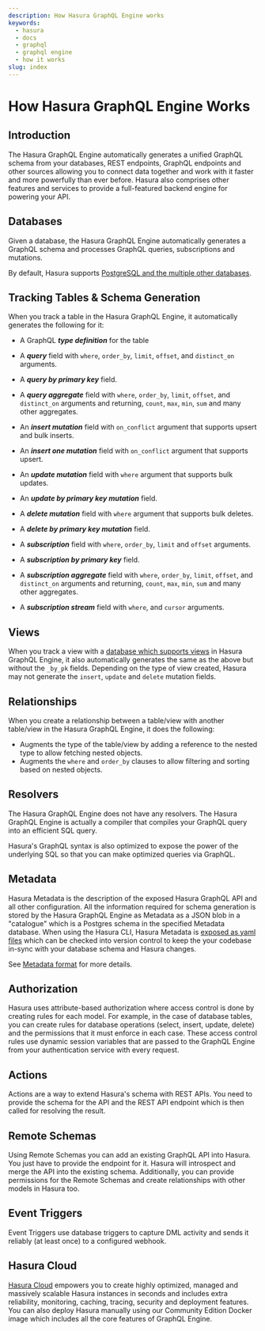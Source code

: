 ```yaml
---
description: How Hasura GraphQL Engine works
keywords:
  - hasura
  - docs
  - graphql
  - graphql engine
  - how it works
slug: index
---
```


# How Hasura GraphQL Engine Works

## Introduction

The Hasura GraphQL Engine automatically generates a unified GraphQL schema from your databases, REST
endpoints, GraphQL endpoints and other sources allowing you to connect data together and work with it faster and more
powerfully than ever before. Hasura also comprises other features and services to provide a full-featured backend
engine for powering your API.

## Databases

Given a database, the Hasura GraphQL Engine automatically generates a GraphQL schema and processes GraphQL queries,
subscriptions and mutations.

By default, Hasura supports [PostgreSQL and the multiple other databases](/databases/index.mdx#supported-databases).

## Tracking Tables & Schema Generation

When you track a table in the Hasura GraphQL Engine, it automatically generates the following for it:

- A GraphQL **_type definition_** for the table

- A **_query_** field with `where`, `order_by`, `limit`, `offset`, and `distinct_on` arguments.
- A **_query by primary key_** field.
- A **_query aggregate_** field with `where`, `order_by`, `limit`, `offset`, and `distinct_on` arguments and
  returning, `count`, `max`, `min`, `sum` and many other aggregates.

- An **_insert mutation_** field with `on_conflict` argument that supports upsert and bulk inserts.
- An **_insert one mutation_** field with `on_conflict` argument that supports upsert.

- An **_update mutation_** field with `where` argument that supports bulk updates.
- An **_update by primary key mutation_** field.

- A **_delete mutation_** field with `where` argument that supports bulk deletes.
- A **_delete by primary key mutation_** field.

- A **_subscription_** field with `where`, `order_by`, `limit` and `offset` arguments.
- A **_subscription by primary key_** field.
- A **_subscription aggregate_** field with `where`, `order_by`, `limit`, `offset`, and `distinct_on` arguments and
  returning, `count`, `max`, `min`, `sum` and many other aggregates.
- A **_subscription stream_** field with `where`, and `cursor` arguments.

## Views

When you track a view with a [database which supports views](/databases/index.mdx#schema) in Hasura GraphQL Engine,
it also automatically generates the same as the above but without the `_by_pk` fields. Depending on the type of
view created, Hasura may not generate the `insert`, `update` and `delete` mutation fields.

## Relationships

When you create a relationship between a table/view with another table/view in the Hasura GraphQL Engine, it does
the following:

- Augments the type of the table/view by adding a reference to the nested type to allow fetching nested objects.
- Augments the `where` and `order_by` clauses to allow filtering and sorting based on nested objects.

## Resolvers

The Hasura GraphQL Engine does not have any resolvers. The Hasura GraphQL Engine is actually a compiler that
compiles your GraphQL query into an efficient SQL query.

Hasura's GraphQL syntax is also optimized to expose the power of the underlying SQL so that you can make optimized
queries via GraphQL.

## Metadata

Hasura Metadata is the description of the exposed Hasura GraphQL API and all other configuration. All the
information required for schema generation is stored by the Hasura GraphQL Engine as Metadata as a JSON blob in
a "catalogue" which is a Postgres schema in the specified Metadata database. When using the Hasura CLI, Hasura
Metadata is [exposed as yaml files](/migrations-metadata-seeds/manage-metadata.mdx) which can be checked into
version control to keep the your codebase in-sync with your database schema and Hasura changes.

See [Metadata format](/migrations-metadata-seeds/metadata-format.mdx) for more details.

## Authorization

Hasura uses attribute-based authorization where access control is done by creating rules for each model. For
example, in the case of database tables, you can create rules for database operations (select, insert, update,
delete) and the permissions that it must enforce in each case. These access control rules use dynamic session
variables that are passed to the GraphQL Engine from your authentication service with every request.

## Actions

Actions are a way to extend Hasura's schema with REST APIs. You need to provide the schema for the API and the REST
API endpoint which is then called for resolving the result.

## Remote Schemas

Using Remote Schemas you can add an existing GraphQL API into Hasura. You just have to provide the endpoint for it.
Hasura will introspect and merge the API into the existing schema. Additionally, you can provide permissions for the
Remote Schemas and create relationships with other models in Hasura too.

## Event Triggers

Event Triggers use database triggers to capture DML activity and sends it reliably (at least once) to a configured
webhook.

## Hasura Cloud

[Hasura Cloud](https://cloud.hasura.io/) empowers you to create highly optimized, managed and massively scalable
Hasura instances in seconds and includes extra reliability, monitoring, caching, tracing, security and deployment
features. You can also deploy Hasura manually using our Community Edition Docker image which includes all the core
features of GraphQL Engine.

[//]: # '## Hasura Cloud Projects'
[//]: # '## Hasura Security'
[//]: # '### Authentication - Hasura allows you to integrate your own authentication solution whether it be Auth0,
Firebase Authentication or a custom implementation with either JWT or webhooks'
[//]: # '## Scheduled Triggers'
[//]: # '## Data Federation (Linking it together, relationships, data connectors)'
[//]: # '## Deployment options (GitHub Integration, Preview Apps, Docker, Kubernetes)'
[//]: # '## Simple user interfaces (console, hasura CLI)'
[//]: # '## Observability'
[//]: # '## Hasura Enterprise'
